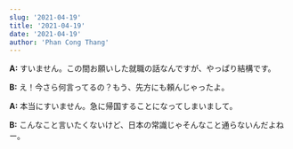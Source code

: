 ```yaml
---
slug: '2021-04-19'
title: '2021-04-19'
date: '2021-04-19'
author: 'Phan Cong Thang'
---
```


**A:** すいません。この間お願いした就職の話なんですが、やっぱり結構です。

**B:** え！今さら何言ってるの？もう、先方にも頼んじゃったよ。

**A:** 本当にすいません。急に帰国することになってしまいまして。

**B:** こんなこと言いたくないけど、日本の常識じゃそんなこと通らないんだよねー。
